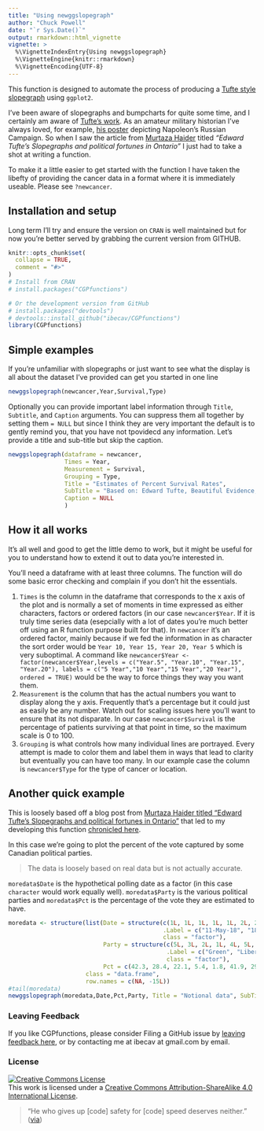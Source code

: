 ```yaml
---
title: "Using newggslopegraph"
author: "Chuck Powell"
date: "`r Sys.Date()`"
output: rmarkdown::html_vignette
vignette: >
  %\VignetteIndexEntry{Using newggslopegraph}
  %\VignetteEngine{knitr::rmarkdown}
  %\VignetteEncoding{UTF-8}
---
```

This function is designed to automate the process of producing a [Tufte style slopegraph](https://www.edwardtufte.com/bboard/q-and-a-fetch-msg?msg_id=0003nk) using `ggplot2`. 

I've been aware of slopegraphs and bumpcharts for quite some time, and I certainly am aware of [Tufte's work](https://www.edwardtufte.com/tufte/). As an amateur military historian I've always loved, for example, [his poster](https://www.edwardtufte.com/tufte/posters) depicting Napoleon's Russian Campaign. So when I saw the article from [Murtaza Haider](https://www.r-bloggers.com/author/murtaza-haider/) titled *"Edward Tufte’s Slopegraphs and political fortunes in Ontario"* I just had to take a shot at writing a function.

To make it a little easier to get started with the function I have taken the libefty of providing the cancer data in a format where it is immediately useable.  Please see `?newcancer`.

## Installation and setup

Long term I'll try and ensure the version on `CRAN` is well maintained but for now you're better served by grabbing the current version from GITHUB.

```r
knitr::opts_chunk$set(
  collapse = TRUE,
  comment = "#>"
)
# Install from CRAN
# install.packages("CGPfunctions")

# Or the development version from GitHub
# install.packages("devtools")
# devtools::install_github("ibecav/CGPfunctions")
library(CGPfunctions)
```

## Simple examples

If you're unfamiliar with slopegraphs or just want to see what the display is all about the dataset I've provided can get you started in one line

```r
newggslopegraph(newcancer,Year,Survival,Type)
```

Optionally you can provide important label information through `Title`, `Subtitle`, and `Caption` arguments.  You can suppress them all together by setting them `= NULL` but since I think they are very important the default is to gently remind you, that you have not tpovidecd any information.  Let's provide a title and sub-title but skip the caption.

```r
newggslopegraph(dataframe = newcancer,
                Times = Year,
                Measurement = Survival,
                Grouping = Type,
                Title = "Estimates of Percent Survival Rates",
                SubTitle = "Based on: Edward Tufte, Beautiful Evidence, 174, 176.",
                Caption = NULL
                )
```

## How it all works

It's all well and good to get the little demo to work, but it might be useful for you to understand how to extend it out to data you're interested in.

You'll need a dataframe with at least three columns.  The function will do some basic error checking and complain if you don't hit the essentials.

1.  `Times` is the column in the dataframe that corresponds to the x axis of the plot and is normally a set of moments in time expressed as either characters, factors or ordered factors (in our case `newcancer$Year`.  If it is truly time series data (esepcially with a lot of dates you're much better off using an R function purpose built for that). In `newcancer` it's an ordered factor, mainly because if we fed the information in as character the sort order would be `Year 10, Year 15, Year 20, Year 5` which is very suboptimal. A command like `newcancer$Year <- factor(newcancer$Year,levels = c("Year.5", "Year.10", "Year.15", "Year.20"), labels = c("5 Year","10 Year","15 Year","20 Year"), ordered = TRUE)` would be the way to force things they way you want them.
2.  `Measurement` is the column that has the actual numbers you want to display along the y axis. Frequently that's a percentage but it could just as easily be any number.  Watch out for scaling issues here you'll want to ensure that its not disparate. In our case `newcancer$Survival` is the percentage of patients surviving at that point in time, so the maximum scale is 0 to 100.
3.  `Grouping` is what controls how many individual lines are portrayed. Every attempt is made to color them and label them in ways that lead to clarity but eventually you can have too many. In our example case the column is `newcancer$Type` for the type of cancer or location.

## Another quick example

This is loosely based off a blog post from [Murtaza Haider titled “Edward Tufte’s Slopegraphs and political fortunes in Ontario”](https://www.r-bloggers.com/author/murtaza-haider/) that led to my developing this function [chronicled here](https://ibecav.github.io/slopegraph/).

In this case we're going to plot the percent of the vote captured by some Canadian political parties. 

> The data is loosely based on real data but is not actually accurate. 

`moredata$Date` is the hypothetical polling date as a factor (in this case `character` would work equally well). `moredata$Party` is the various political parties and `moredata$Pct` is the percentage of the vote they are estimated to have.

```r
moredata <- structure(list(Date = structure(c(1L, 1L, 1L, 1L, 1L, 2L, 2L, 2L, 2L, 2L, 3L, 3L, 3L, 3L, 3L), 
                                            .Label = c("11-May-18", "18-May-18", "25-May-18"), 
                                            class = "factor"), 
                           Party = structure(c(5L, 3L, 2L, 1L, 4L, 5L, 3L, 2L, 1L, 4L, 5L, 3L, 2L, 1L, 4L), 
                                             .Label = c("Green", "Liberal", "NDP", "Others", "PC"), 
                                             class = "factor"), 
                           Pct = c(42.3, 28.4, 22.1, 5.4, 1.8, 41.9, 29.3, 22.3, 5, 1.4, 41.9, 26.8, 26.8, 5, 1.4)), 
                      class = "data.frame", 
                      row.names = c(NA, -15L))
#tail(moredata)
newggslopegraph(moredata,Date,Pct,Party, Title = "Notional data", SubTitle = NULL, Caption = NULL)
```

### Leaving Feedback
If you like CGPfunctions, please consider Filing a GitHub issue by [leaving feedback here](https://github.com/ibecav/CGPfunctions/issues), or by contacting me at ibecav at gmail.com by email.


### License
<a rel="license" href="http://creativecommons.org/licenses/by-sa/4.0/"><img alt="Creative Commons License" style="border-width:0" src="https://i.creativecommons.org/l/by-sa/4.0/88x31.png" /></a><br />This work is licensed under a <a rel="license" href="http://creativecommons.org/licenses/by-sa/4.0/">Creative Commons Attribution-ShareAlike 4.0 International License</a>.

> "He who gives up [code] safety for [code] speed deserves neither."
([via](https://twitter.com/hadleywickham/status/504368538874703872))
